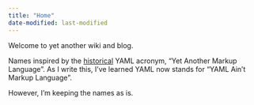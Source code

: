 ```yaml
---
title: "Home"
date-modified: last-modified
---
```


Welcome to yet another wiki and blog.

Names inspired by the [historical](https://yaml.org/spec/history/2001-08-01.html) YAML acronym, "Yet Another Markup Language".
As I write this, I've learned YAML now stands for "YAML Ain't Markup Language".

However, I'm keeping the names as is.

